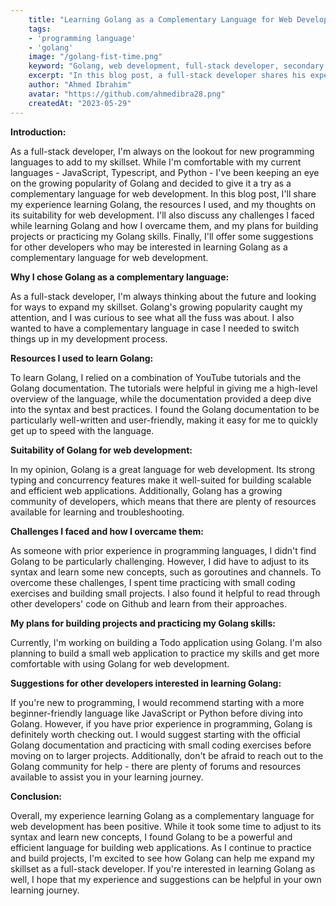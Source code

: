 ```yaml
---
    title: "Learning Golang as a Complementary Language for Web Development: My Experience as a Full-Stack Developer"
    tags: 
    - 'programming language'
    - 'golang'
    image: "/golang-fist-time.png"
    keyword: "Golang, web development, full-stack developer, secondary language, complementary language, programming languages, learning journey, resources, challenges, tips"
    excerpt: "In this blog post, a full-stack developer shares his experience learning Golang as a complementary language for web development. Discover the resources used and challenges faced, and find suggestions for other developers interested in learning Golang."
    author: "Ahmed Ibrahim"
    avatar: "https://github.com/ahmedibra28.png"
    createdAt: "2023-05-29"
---
```


**Introduction:**

As a full-stack developer, I'm always on the lookout for new programming languages to add to my skillset. While I'm comfortable with my current languages - JavaScript, Typescript, and Python - I've been keeping an eye on the growing popularity of Golang and decided to give it a try as a complementary language for web development. In this blog post, I'll share my experience learning Golang, the resources I used, and my thoughts on its suitability for web development. I'll also discuss any challenges I faced while learning Golang and how I overcame them, and my plans for building projects or practicing my Golang skills. Finally, I'll offer some suggestions for other developers who may be interested in learning Golang as a complementary language for web development.

**Why I chose Golang as a complementary language:**

As a full-stack developer, I'm always thinking about the future and looking for ways to expand my skillset. Golang's growing popularity caught my attention, and I was curious to see what all the fuss was about. I also wanted to have a complementary language in case I needed to switch things up in my development process.

**Resources I used to learn Golang:**

To learn Golang, I relied on a combination of YouTube tutorials and the Golang documentation. The tutorials were helpful in giving me a high-level overview of the language, while the documentation provided a deep dive into the syntax and best practices. I found the Golang documentation to be particularly well-written and user-friendly, making it easy for me to quickly get up to speed with the language.

**Suitability of Golang for web development:**

In my opinion, Golang is a great language for web development. Its strong typing and concurrency features make it well-suited for building scalable and efficient web applications. Additionally, Golang has a growing community of developers, which means that there are plenty of resources available for learning and troubleshooting.

**Challenges I faced and how I overcame them:**

As someone with prior experience in programming languages, I didn't find Golang to be particularly challenging. However, I did have to adjust to its syntax and learn some new concepts, such as goroutines and channels. To overcome these challenges, I spent time practicing with small coding exercises and building small projects. I also found it helpful to read through other developers' code on Github and learn from their approaches.

**My plans for building projects and practicing my Golang skills:**

Currently, I'm working on building a Todo application using Golang. I'm also planning to build a small web application to practice my skills and get more comfortable with using Golang for web development.

**Suggestions for other developers interested in learning Golang:**

If you're new to programming, I would recommend starting with a more beginner-friendly language like JavaScript or Python before diving into Golang. However, if you have prior experience in programming, Golang is definitely worth checking out. I would suggest starting with the official Golang documentation and practicing with small coding exercises before moving on to larger projects. Additionally, don't be afraid to reach out to the Golang community for help - there are plenty of forums and resources available to assist you in your learning journey.

**Conclusion:**

Overall, my experience learning Golang as a complementary language for web development has been positive. While it took some time to adjust to its syntax and learn new concepts, I found Golang to be a powerful and efficient language for building web applications. As I continue to practice and build projects, I'm excited to see how Golang can help me expand my skillset as a full-stack developer. If you're interested in learning Golang as well, I hope that my experience and suggestions can be helpful in your own learning journey.
